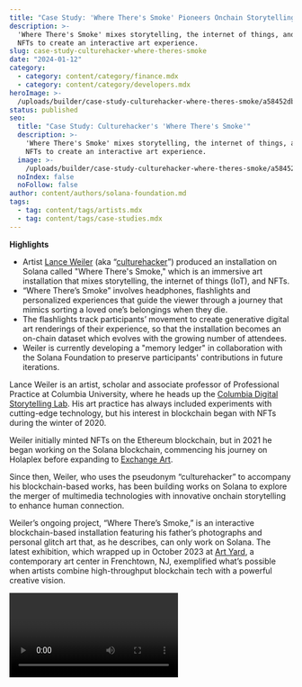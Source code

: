 ```yaml
---
title: "Case Study: 'Where There's Smoke' Pioneers Onchain Storytelling"
description: >-
  'Where There's Smoke' mixes storytelling, the internet of things, and Solana
  NFTs to create an interactive art experience.
slug: case-study-culturehacker-where-theres-smoke
date: "2024-01-12"
category:
  - category: content/category/finance.mdx
  - category: content/category/developers.mdx
heroImage: >-
  /uploads/builder/case-study-culturehacker-where-theres-smoke/a58452dba41746908cb1cb178e793ad2.jpg
status: published
seo:
  title: "Case Study: Culturehacker's 'Where There's Smoke'"
  description: >-
    'Where There's Smoke' mixes storytelling, the internet of things, and Solana
    NFTs to create an interactive art experience.
  image: >-
    /uploads/builder/case-study-culturehacker-where-theres-smoke/a58452dba41746908cb1cb178e793ad2.jpg
  noIndex: false
  noFollow: false
author: content/authors/solana-foundation.md
tags:
  - tag: content/tags/artists.mdx
  - tag: content/tags/case-studies.mdx
---
```


**Highlights**

- Artist [Lance Weiler](https://arts.columbia.edu/profiles/lance-weiler) (aka “[culturehacker](https://twitter.com/culturehacker)”) produced an installation on Solana called "Where There's Smoke," which is an immersive art installation that mixes storytelling, the internet of things (IoT), and NFTs.
- “Where There’s Smoke” involves headphones, flashlights and personalized experiences that guide the viewer through a journey that mimics sorting a loved one’s belongings when they die.
- The flashlights track participants’ movement to create generative digital art renderings of their experience, so that the installation becomes an on-chain dataset which evolves with the growing number of attendees.
- Weiler is currently developing a "memory ledger" in collaboration with the Solana Foundation to preserve participants' contributions in future iterations.

Lance Weiler is an artist, scholar and associate professor of Professional Practice at Columbia University, where he heads up the [Columbia Digital Storytelling Lab](https://www.digitalstorytellinglab.com/). His art practice has always included experiments with cutting-edge technology, but his interest in blockchain began with NFTs during the winter of 2020.

Weiler initially minted NFTs on the Ethereum blockchain, but in 2021 he began working on the Solana blockchain, commencing his journey on Holaplex before expanding to [Exchange Art](https://exchange.art/).

Since then, Weiler, who uses the pseudonym “culturehacker” to accompany his blockchain-based works, has been building works on Solana to explore the merger of multimedia technologies with innovative onchain storytelling to enhance human connection.

Weiler’s ongoing project, “Where There’s Smoke,” is an interactive blockchain-based installation featuring his father’s photographs and personal glitch art that, as he describes, can only work on Solana. The latest exhibition, which wrapped up in October 2023 at [Art Yard](https://artyard.org/), a contemporary art center in Frenchtown, NJ, exemplified what’s possible when artists combine high-throughput blockchain tech with a powerful creative vision.

<video url="https://vimeo.com/867814515" />

“What I'm working to do in conjunction with the Solana Foundation is figure out how to leverage the affordances and constraints of the blockchain in a way where it becomes a vehicle not only for storytelling, but ultimately for human connection,” Weiler said in an October 2023 interview.

With an artistic impulse that’s long revolved around establishing direct relationships between artists and audiences, Weiler immediately recognized blockchain technology — and Solana's scalability in particular — as a missing foundational layer that could eliminate intermediaries and provide a frictionless way to create a record of participants’ shared experiences.

Weiler points to the 1998 book by B. Joseph Pine II, “[The Experience Economy](https://www.amazon.com/Experience-Economy-Updated-Joseph-Pine/dp/1422161978),” which argues that the brands with the most cultural impact not only provide goods and services, but emotional experiences that unite audiences at scale.

“Just look at Taylor Swift's recent concert and Beyonce’s tours,” Weiler said. Combined, the tours were credited for reviving stagnant economies with record-breaking ticket and merchandise sales. In both cases, word-of-mouth marketing gained compounding momentum through social media and inexpensive yet meaningful souvenirs, like friendship bracelets and other swag.

“People were craving a shared emotional experience,” Weiler said. And you don’t have to be a popstar to create and document a cultural moment’s lasting impact.

## How ‘Where There’s Smoke’ uses the Solana blockchain to create memorable experiences 

To artists, effective technology is like movie magic, creating an experience behind the curtain that allows audience members to suspend their doubt and remain emotionally present. The blockchain chosen for “Where There’s Smoke,” in that case, couldn’t present attendees with a myriad of perplexing signature prompts and minting fees, lest the magic dissipates.

In “Where There’s Smoke,” guests move through the exhibition with flashlights and headphones to mimic the sensation of being a firefighter. Data capture and live NFT mints occur in the background, but in organic, additive ways.

Read along for the journey:

![](/uploads/builder/case-study-culturehacker-where-theres-smoke/image-1.jpg)

Throughout the exhibition, blown-up prints of Weiler’s father's photographs are displayed on the walls, giving the appearance of flickering projections. Guests navigate through the dimly lit space using their flashlights while listening to audio stories. These stories include real voicemail messages between Weiler’s family members, conversations about illness, vulnerability and universal themes involving familial relationships.

"You're moving through darkness using this flashlight to guide your way, and as you move, you're getting these fragments of stories, from heavy to light, but ultimately kind of universal — things that people have potentially experienced in relationships and families,” Weiler described.

![](/uploads/builder/case-study-culturehacker-where-theres-smoke/image-2.jpg)

Through the flashlight devices, participants’ movements are tracked in real-time. The flashlights feed the data to an [AxiDraw arm](https://youtu.be/HU0PjypyIxY?t=39), which creates real-time generative artwork to be minted as NFTs using Solana.

![](/uploads/builder/case-study-culturehacker-where-theres-smoke/image-3.jpg)

The dataset drawn by the encased AxiDraw includes the location of each participant, the stories played, time spent at each station and the overall density of guests.

![](/uploads/builder/case-study-culturehacker-where-theres-smoke/1663816121114e96a5a35408d55be35b.jpg?width=606)

![](/uploads/builder/case-study-culturehacker-where-theres-smoke/7c5021edfd574dc58428311bcdcbe1ca.jpg?width=606)

Weiler says creating a generative NFT drop at scale is only possible when the blockchain is fast and has the ability to process high throughput at low costs. Solana met his requirements in this regard. He also says it is important to him that the blockchain he uses is energy efficient, and the [real-time emissions tracking](https://solanaclimate.com/) and [comparatively low environmental impact](https://solana.com/environment) of the network also appealed to him.

Next, the main exhibition space features tables adorned with collage-based works. These tables held a combination of physical artifacts, including documents like marriage licenses, deeds, and medical records, along with fragments of stories.

![](/uploads/builder/case-study-culturehacker-where-theres-smoke/image-4.jpg)

The objects evoke different emotional responses and perspectives on universal themes that every participant can seemingly relate to.

“I don't know if you've ever had to go through a loved one's things after they've passed away, but what ends up happening is you go through piles and you're not really sure what they are and what they mean,” Weiler said. “You're left with a lot of questions.”

Afterward, participants are prompted to write some reflections on a card, answering the prompt, “What are you letting go of?”

![](/uploads/builder/case-study-culturehacker-where-theres-smoke/image-5.jpg)

The cards are then displayed on the walls to create what Weiler calls a "memory ledger.” Here, he emphasizes the potential of blockchain to enhance this concept and turn it into a digital emotional ledger where audiences can see traces of themselves in an event’s real-time data, promoting a deeper connection between art and its audience. He’s already begun to iterate on how to more seamlessly and instantaneously include live mints throughout “Where There’s Smoke” to document the live experience onchain. In a [later show](https://tomorrowtheater.org/movies/lance-weiler-where-theres-smoke/) at Portland Art Museum’s Center for an Untold Tomorrow, Weiler used a foot pedal to enable him and the audience to live mint during the show, made in collaboration with the Solana Foundation and curation platform [Collector](https://collector.sh/).

“Since I’m making art in real-time and using both hands," Weiller said, "the foot pedal enables me to mint as I see pieces emerge.”

The future is limitless, says Weiler, who plans to integrate the full “Where There’s Smoke” experience on blockchain, starting with registration and ticketing. He imagines that soon, each ticket will be a dynamic NFT that changes based on the participant’s activity inside the exhibition.

“Our goal is to make this a seamless experience where those who register, obtain a ticket and attend ‘Where There’s Smoke’ will have an opportunity to mint a memory within the exhibition,” Weiler said. “We’ve also discussed an option that would send a link to the NFT to those who don’t have wallets. This hopefully provides a blockchain onramp that is emotionally connected to the experience and storytelling,” Weiler explained, adding that this aspect of the installation is still in development with a goal to launch in mid-2024.

As an artist, Weiler says Solana enables him to let expression define the installation’s constraints, rather than contorting his work’s meaning to suit technical parameters.

“Solana’s efficiency and speed, along with its robust developer community and focus on innovation is what make it compelling for me,” Weiler said. “I appreciate having the opportunity to leverage compression technology and work alongside a vibrant and passionate group of artists and collectors.”

Finally, Weiler envisions that the physical memory ledger will one day become a web-based destination where participants can return and access searchable memories from the exhibit. These memories will be mintable at home, and minted NFTs will be added to the next physical exhibition. That way, the public’s response to “Where There’s Smoke” is continually adding to and evolving the work.

If everything works out according to plan, “Where There’s Smoke” will function just as the human collective memory works, synthesizing fragments of imagery and sensation and forming meaning throughout the passage of time.

<gallery
  images={[
    {
      size: "small",
      image: {
        src: "/builder/case-study-culturehacker-where-theres-smoke/eb95ae0c4e354a9bac98d60adaf845b9.jpg",
        alt: "",
      },
    },
    {
      size: "small",
      image: {
        src: "/builder/case-study-culturehacker-where-theres-smoke/0b4ce45c990d4f46945aaee0954006b7.jpg",
        alt: "",
      },
    },
    {
      size: "large",
      image: {
        src: "/builder/case-study-culturehacker-where-theres-smoke/eafceae9beda4838a846854f203218dc.jpg",
        alt: "",
      },
    },
    {
      size: "small",
      image: {
        src: "/builder/case-study-culturehacker-where-theres-smoke/b92e4cd2452d47caaac9841dd9ae528d.jpg",
        alt: "",
      },
    },
    {
      size: "small",
      image: {
        src: "/builder/case-study-culturehacker-where-theres-smoke/f4cea06afd10419f83251ea5eb865c44.jpg",
        alt: "",
      },
    },
  ]}
/>

## The legacy of onchain storytelling

"Where There's Smoke" stands as a remarkable case study exemplifying the innovative use of blockchain technology into the realm of interactive art. The artist's unwavering commitment to leveraging blockchain for a more immersive and emotionally resonant encounter underscores the potential of decentralized technology for the future of art and storytelling.

In Weiler’s visions for the future, the Solana blockchain will be the foundation for a growing, interactive memory ledger to house the emotional remnants left by art spectators. In this way, the artist envisions blockchain technology as more than just a financial tool in the art world. Rather, it has the potential to foster shared emotional encounters and supercharge the experience economy.

Plus, Weiler plans to continue collaborating with artists and creators within the Solana ecosystem. In the summer of 2022, Weiler and the artist [Lowbrow](https://twitter.com/lowbrownative) co-founded [DAM](https://damzine.xyz/), a pioneering decentralized art zine focused on creation, community engagement, discovery and the art of collecting. The innovative project releases new issues once a month and has successfully collaborated with over 1,700 artists. Collectively, DAM artists have minted more than 2,000 unique pieces across 20 issues of the zine, as of the time of publication.

Weiler plans to drop a collaboration on [Code Canvas](https://codecanvas.art/) with generative artist [Lordof](https://twitter.com/itslordof). This drop will coincide with a live show at New York City’s Lincoln Center.

What keeps the magic of this traveling exhibition alive? According to Weiler, it’s the synergistic interactions between people and the technology itself — which is why he has no problem iterating and building new components to the exhibition. Each new venue is like a “different adaptation of the way in which the story is told,” he says. And each new iteration “leaves room for people to reflect on their own life, their own loss and their own memory."

"The more that the technology can be invisible in the process, the more that I think it becomes enchanted or magical,” Weiler says. “In that way, it kind of, almost, gets out of the way.”

